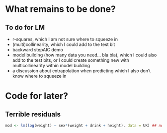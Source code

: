 # What remains to be done?

## To do for LM

* r-squares, which I am not sure where to squeeze in
* (multi)collinearity, which I could add to the test bit
* backward stepAIC demo
* model building (how many data you need... bla bla), which I could also add to the test bits, or I could create something new with multicollinearity within model building
* a discussion about extrapolation when predicting which I also don't know where to squeeze in


# Code for later?

## Terrible residuals

```r
mod <- lm(log(weight) ~ sex*(weight + drink + height), data = UK) ## notice weight used twice...
```
